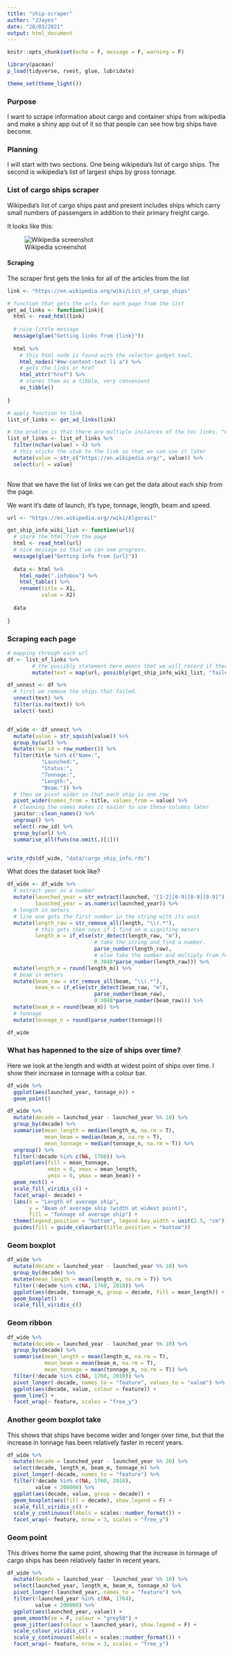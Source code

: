 ```yaml
---
title: "ship-scraper"
author: "JJayes"
date: "28/03/2021"
output: html_document
---
```


```r
knitr::opts_chunk$set(echo = F, message = F, warning = F)

library(pacman)
p_load(tidyverse, rvest, glue, lubridate)

theme_set(theme_light())

```

### Purpose

I want to scrape information about cargo and container ships from wikipedia and make a shiny app out of it so that people can see how big ships have become.

### Planning

I will start with two sections. One being wikipedia's list of cargo ships. The second is wikipedia's list of largest ships by gross tonnage.

### List of cargo ships scraper

Wikipedia's list of cargo ships past and present includes ships which carry small numbers of passengers in addition to their primary freight cargo.

It looks like this:

![Wikipedia screenshot](images/wikipedia_list_of_cargo_ships.png)

#### Scraping

The scraper first gets the links for all of the articles from the list

```r
link <- "https://en.wikipedia.org/wiki/List_of_cargo_ships"

# function that gets the urls for each page from the list
get_ad_links <- function(link){
  html <- read_html(link)
  
  # nice little message
  message(glue("Getting links from {link}"))
  
  html %>% 
    # this html node is found with the selector gadget tool.
    html_nodes("#mw-content-text li a") %>% 
    # gets the links or href
    html_attr("href") %>% 
    # stores them as a tibble, very convenient
    as_tibble()
    
}

# apply function to link.
list_of_links <- get_ad_links(link)

# the problem is that there are multiple instances of the toc links, "#A", "#B" etc. We will filter these out
list_of_links <- list_of_links %>% 
  filter(nchar(value) > 4) %>% 
  # this sticks the stub to the link so that we can use it later
  mutate(value = str_c("https://en.wikipedia.org/", value)) %>% 
  select(url = value)
  
```

Now that we have the list of links we can get the data about each ship from the page.

We want it's date of launch, it's type, tonnage, length, beam and speed.

```r
url <- "https://en.wikipedia.org//wiki/Algorail"

get_ship_info_wiki_list <- function(url){
  # store the html from the page
  html <- read_html(url)
  # nice message so that we can see progress.
  message(glue("Getting info from {url}"))
  
  data <- html %>% 
    html_node(".infobox") %>% 
    html_table() %>% 
    rename(title = X1,
           value = X2)
  
  data
  
}

```

### Scraping each page

```r

# mapping through each url
df <- list_of_links %>%
        # the possibly statement here means that we will record if there is a failure, for example if there is no infobox in an article.
        mutate(text = map(url, possibly(get_ship_info_wiki_list, "failed")))

df_unnest <- df %>% 
  # first we remove the ships that failed.
  unnest(text) %>% 
  filter(is.na(text)) %>% 
  select(-text)


df_wide <- df_unnest %>% 
  mutate(value = str_squish(value)) %>% 
  group_by(url) %>% 
  mutate(row_id = row_number()) %>%
  filter(title %in% c("Name:",
           "Launched:",
           "Status:",
           "Tonnage:",
           "Length:",
           "Beam:")) %>%
  # then we pivot wider so that each ship is one row
  pivot_wider(names_from = title, values_from = value) %>% 
  # cleaning the names makes it easier to use these columns later
  janitor::clean_names() %>% 
  ungroup() %>% 
  select(-row_id) %>% 
  group_by(url) %>% 
  summarise_all(funs(na.omit(.)[1]))


write_rds(df_wide, "data/cargo_ship_info.rds")

```

What does the dataset look like?

```r

df_wide <- df_wide %>%
  # extract year as a number
  mutate(launched_year = str_extract(launched, "[1-2][0-9][0-9][0-9]"),
         launched_year = as.numeric(launched_year)) %>% 
  # length in meters
  # line one gets the first number in the string with its unit
  mutate(length_raw = str_remove_all(length, "\\(.*"),
         # this gets then says if I find an m signifing meters
         length_m = if_else(str_detect(length_raw, "m"), 
                            # take the string and find a number.
                            parse_number(length_raw), 
                            # else take the number and multiply from feet to meters
                            0.3048*parse_number(length_raw))) %>% 
  mutate(length_m = round(length_m)) %>% 
  # beam in meters
  mutate(beam_raw = str_remove_all(beam, "\\(.*"),
         beam_m = if_else(str_detect(beam_raw, "m"), 
                            parse_number(beam_raw), 
                            0.3048*parse_number(beam_raw))) %>% 
  mutate(beam_m = round(beam_m)) %>% 
  # tonnage
  mutate(tonnage_n = round(parse_number(tonnage)))

df_wide

```

### What has hapenned to the size of ships over time?

Here we look at the length and width at widest point of ships over time. I show their increase in tonnage with a colour bar.

```r

df_wide %>% 
  ggplot(aes(launched_year, tonnage_n)) +
  geom_point()

df_wide %>% 
  mutate(decade = launched_year - launched_year %% 10) %>% 
  group_by(decade) %>% 
  summarise(mean_length = median(length_m, na.rm = T),
            mean_beam = median(beam_m, na.rm = T),
            mean_tonnage = median(tonnage_n, na.rm = T)) %>% 
  ungroup() %>% 
  filter(!decade %in% c(NA, 1760)) %>% 
  ggplot(aes(fill = mean_tonnage, 
             xmin = 0, xmax = mean_length,
             ymin = 0, ymax = mean_beam)) +
  geom_rect() +
  scale_fill_viridis_c() +
  facet_wrap(~ decade) +
  labs(x = "Length of average ship",
       y = "Beam of average ship (width at widest point)",
       fill = "Tonnage of average ship") +
  theme(legend.position = "bottom", legend.key.width = unit(2.5, "cm")) +
  guides(fill = guide_colourbar(title.position = "bottom"))


```

### Geom boxplot

```r
df_wide %>% 
  mutate(decade = launched_year - launched_year %% 10) %>% 
  group_by(decade) %>% 
  mutate(mean_length = mean(length_m, na.rm = T)) %>% 
  filter(!decade %in% c(NA, 1760, 2010)) %>% 
  ggplot(aes(decade, tonnage_n, group = decade, fill = mean_length)) +
  geom_boxplot() +
  scale_fill_viridis_c()

```

### Geom ribbon

```r

df_wide %>% 
  mutate(decade = launched_year - launched_year %% 10) %>% 
  group_by(decade) %>% 
  summarise(mean_length = mean(length_m, na.rm = T),
            mean_beam = mean(beam_m, na.rm = T),
            mean_tonnage = mean(tonnage_n, na.rm = T)) %>% 
  filter(!decade %in% c(NA, 1760, 2010)) %>% 
  pivot_longer(-decade, names_to = "feature", values_to = "value") %>% 
  ggplot(aes(decade, value, colour = feature)) +
  geom_line() +
  facet_wrap(~ feature, scales = "free_y")

```

### Another geom boxplot take

This shows that ships have become wider and longer over time, but that the increase in tonnage has been relatively faster in recent years.

```r
df_wide %>% 
  mutate(decade = launched_year - launched_year %% 20) %>% 
  select(decade, length_m, beam_m, tonnage_n) %>% 
  pivot_longer(-decade, names_to = "feature") %>% 
  filter(!decade %in% c(NA, 1760, 2010),
         value < 200000) %>% 
  ggplot(aes(decade, value, group = decade)) +
  geom_boxplot(aes(fill = decade), show.legend = F) +
  scale_fill_viridis_c() +
  scale_y_continuous(labels = scales::number_format()) +
  facet_wrap(~ feature, nrow = 3, scales = "free_y")
```

### Geom point

This drives home the same point, showing that the increase in tonnage of cargo ships has been relatively faster in recent years.

```r
df_wide %>% 
  mutate(decade = launched_year - launched_year %% 10) %>% 
  select(launched_year, length_m, beam_m, tonnage_n) %>% 
  pivot_longer(-launched_year, names_to = "feature") %>% 
  filter(!launched_year %in% c(NA, 1764),
         value < 200000) %>% 
  ggplot(aes(launched_year, value)) +
  geom_smooth(se = F, colour = "grey50") +
  geom_jitter(aes(colour = launched_year), show.legend = F) +
  scale_colour_viridis_c() +
  scale_y_continuous(labels = scales::number_format()) +
  facet_wrap(~ feature, nrow = 3, scales = "free_y")

```

